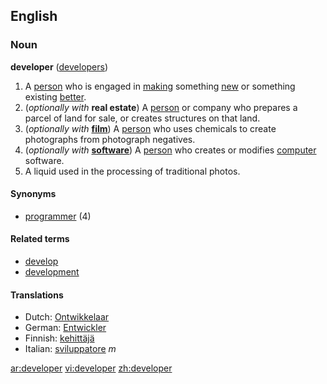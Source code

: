 ==English==

===Noun===
'''developer''' ([[developers]])

#A [[person]] who is engaged in [[make|making]] something [[new]] or something existing [[better]].
#(''optionally with'' '''real estate''') A [[person]] or company who prepares a parcel of land for sale, or creates structures on that land.
#(''optionally with'' '''[[film]]''') A [[person]] who uses chemicals to create photographs from photograph negatives.
#(''optionally with'' '''[[software]]''') A [[person]] who creates or modifies [[computer]] software.
#A liquid used in the processing of traditional photos.

====Synonyms====
*[[programmer]] (4)

====Related terms====
*[[develop]]
*[[development]]

====Translations====
*Dutch: [[Ontwikkelaar]]
*German: [[Entwickler]]
*Finnish: [[kehittäjä]]
*Italian: [[sviluppatore]] ''m''

[[ar:developer]]
[[vi:developer]]
[[zh:developer]]